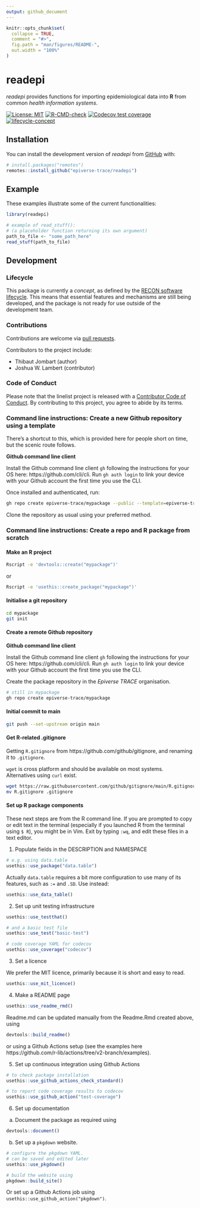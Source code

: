 ```yaml
---
output: github_document
---
```


<!-- README.md is generated from README.Rmd. Please edit that file -->

```r
knitr::opts_chunk$set(
  collapse = TRUE,
  comment = "#>",
  fig.path = "man/figures/README-",
  out.width = "100%"
)
```

# readepi

*readepi* provides functions for importing epidemiological data into __R__ from
common _health information systems_.

<!-- badges: start -->
[![License: MIT](https://img.shields.io/badge/License-MIT-yellow.svg)](https://opensource.org/licenses/MIT)
[![R-CMD-check](https://github.com/epiverse-trace/readepi/actions/workflows/R-CMD-check.yaml/badge.svg)](https://github.com/epiverse-trace/readepi/actions/workflows/R-CMD-check.yaml)
[![Codecov test coverage](https://codecov.io/gh/epiverse-trace/readepi/branch/main/graph/badge.svg)](https://app.codecov.io/gh/epiverse-trace/readepi?branch=main)
[![lifecycle-concept](https://raw.githubusercontent.com/reconverse/reconverse.github.io/master/images/badge-concept.svg)](https://www.reconverse.org/lifecycle.html#concept) 
<!-- badges: end -->


## Installation

You can install the development version of _readepi_ from
[GitHub](https://github.com/) with:

``` r
# install.packages("remotes")
remotes::install_github("epiverse-trace/readepi")
```

## Example

These examples illustrate some of the current functionalities:

```r
library(readepi)

# example of read_stuff():
# (a placeholder function returning its own argument)
path_to_file <- "some_path_here"
read_stuff(path_to_file)

```





## Development

### Lifecycle

This package is currently a *concept*, as defined by the [RECON software
lifecycle](https://www.reconverse.org/lifecycle.html). This means that essential
features and mechanisms are still being developed, and the package is not ready
for use outside of the development team.


### Contributions

Contributions are welcome via [pull requests](https://github.com/epiverse-trace/readepi/pulls).

Contributors to the project include:

* Thibaut Jombart (author)
* Joshua W. Lambert (contributor)

### Code of Conduct

Please note that the linelist project is released with a 
[Contributor Code of Conduct](https://github.com/epiverse-trace/.github/blob/main/CODE_OF_CONDUCT.md).
By contributing to this project, you agree to abide by its terms.

### Command line instructions: Create a new Github repository using a template

There's a shortcut to this, which is provided here for people short on time, but the scenic route follows.

**Github command line client**

Install the Github command line client `gh` following the instructions for your OS here: https://github.com/cli/cli.
Run `gh auth login` to link your device with your Github account the first time you use the CLI.

Once installed and authenticated, run:

```sh
gh repo create epiverse-trace/mypackage --public --template=epiverse-trace/packagetemplate
```

Clone the repository as usual using your preferred method.

### Command line instructions: Create a repo and R package from scratch

#### Make an R project

```sh
Rscript -e 'devtools::create("mypackage")'
```

or

```sh
Rscript -e 'usethis::create_package("mypackage")'
```

#### Initialise a git repository

```sh
cd mypackage
git init
```

#### Create a remote Github repository

**Github command line client**

Install the Github command line client `gh` following the instructions for your OS here: https://github.com/cli/cli.
Run `gh auth login` to link your device with your Github account the first time you use the CLI.

Create the package repository in the _Epiverse TRACE_ organisation.

```sh
# still in mypackage
gh repo create epiverse-trace/mypackage
```

#### Initial commit to main

```sh
git push --set-upstream origin main
```

#### Get R-related .gitignore

Getting `R.gitignore` from https://github.com/github/gitignore, and renaming it to `.gitignore`.

`wget` is cross platform and should be available on most systems. Alternatives using `curl` exist.

```sh
wget https://raw.githubusercontent.com/github/gitignore/main/R.gitignore
mv R.gitignore .gitignore
```

#### Set up R package components

These next steps are from the R command line.
If you are prompted to copy or edit text in the terminal (especially if you launched R from the terminal using `$ R`), you might be in Vim. Exit by typing `:wq`, and edit these files in a text editor.

1. Populate fields in the DESCRIPTION and NAMESPACE

```r
# e.g. using data.table
usethis::use_package("data.table")
```

Actually `data.table` requires a bit more configuration to use many of its features, such as `:=` and `.SD`. Use instead:

```r
usethis::use_data_table()
```

2. Set up unit testing infrastructure

```r
usethis::use_testthat()

# and a basic test file
usethis::use_test("basic-test")

# code coverage YAML for codecov
usethis::use_coverage("codecov")
```

3. Set a licence

We prefer the MIT licence, primarily because it is short and easy to read.

```r
usethis::use_mit_licence()
```

4. Make a README page

```r
usethis::use_readme_rmd()
```

Readme.md can be updated manually from the Readme.Rmd created above, using

```r
devtools::build_readme()
```

or using a Github Actions setup (see the examples here https://github.com/r-lib/actions/tree/v2-branch/examples).

5. Set up continuous integration using Github Actions

```r
# to check package installation
usethis::use_github_actions_check_standard()

# to report code coverage results to codecov
usethis::use_github_action("test-coverage")
```

6. Set up documentation

a. Document the package as required using

```r
devtools::document()
```

b. Set up a `pkgdown` website.

```r
# configure the pkgdown YAML.
# can be saved and edited later
usethis::use_pkgdown()

# build the website using
pkgdown::build_site()
```

Or set up a Github Actions job using `usethis::use_github_action("pkgdown")`.
